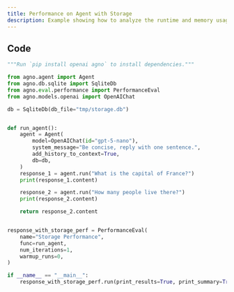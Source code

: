 ```yaml
---
title: Performance on Agent with Storage
description: Example showing how to analyze the runtime and memory usage of an Agent that is using storage.
---
```


## Code

```python
"""Run `pip install openai agno` to install dependencies."""

from agno.agent import Agent
from agno.db.sqlite import SqliteDb
from agno.eval.performance import PerformanceEval
from agno.models.openai import OpenAIChat

db = SqliteDb(db_file="tmp/storage.db")


def run_agent():
    agent = Agent(
        model=OpenAIChat(id="gpt-5-nano"),
        system_message="Be concise, reply with one sentence.",
        add_history_to_context=True,
        db=db,
    )
    response_1 = agent.run("What is the capital of France?")
    print(response_1.content)

    response_2 = agent.run("How many people live there?")
    print(response_2.content)

    return response_2.content


response_with_storage_perf = PerformanceEval(
    name="Storage Performance",
    func=run_agent,
    num_iterations=1,
    warmup_runs=0,
)

if __name__ == "__main__":
    response_with_storage_perf.run(print_results=True, print_summary=True)
```